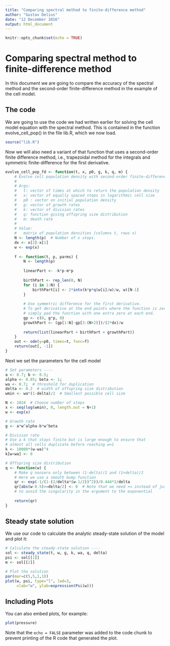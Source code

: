 ```yaml
---
title: "Comparing spectral method to finite-difference method"
author: "Gustav Delius"
date: "12 December 2016"
output: html_document
---
```


```r
knitr::opts_chunk$set(echo = TRUE)
```

# Comparing spectral method to finite-difference method

In this document we are going to compare the accuracy of the spectral method
and the second-order finite-difference method in the example of the cell
model.

## The code

We are going to use the code we had written earlier for solving the cell
model equation with the spectral method. This is contained in the function
evolve_cell_pop() in the file lib.R, which we now load.
```r
source("lib.R")
```
Now we will also need a variant of that function that uses a second-order
finite difference method, i.e., trapezoidal method for the integrals and
symmetric finite-difference for the first derivative.

```r
evolve_cell_pop_fd <- function(t, x, p0, g, k, q, m) {
    # Evolve cell population density with second-order finite-difference scheme
    #
    # Args:
    #   t: vector of times at which to return the population density
    #   x: vector of equally spaced steps in logarithmic cell size
    #   p0 : vector on initial population density
    #   g: vector of growth rates
    #   k: vector of division rates
    #   q: function giving offspring size distribution
    #   m: death rate
    #
    # Value:
    #   matrix of population densities (columns t, rows x)
    N <- length(p)  # Number of x steps.
    dx <- x[2]-x[1]
    w <- exp(x)
    
    f <- function(t, p, parms) {
        N <- length(p)
        
        linearPart <- -k*p-m*p
        
        birthPart <- rep_len(0, N)
        for (i in 1:N) {
            birthPart[i] <- 2*intx(k*p*q(w[i]/w)/w, w)[N-1]
        }
        
        # Use symmetric difference for the first derivative.
        # To get derivative at the end points where the function is zero we
        # simply pad the function with one extra zero at each end.
        gp <- c(0, g*p, 0)
        growthPart <- (gp[1:N]-gp[3:(N+2)])/(2*dx)/w
        
        return(list(linearPart + birthPart + growthPart))
    }
    out <- ode(y=p0, times=t, func=f)
    return(out[, -1])
}
```
Next we set the parameters for the cell model
```r
# Set parameters ----
a <- 0.7; b <- 0.5; 
alpha <- 0.85; beta <- 1;
wa <- 0.7;  # threshold for duplication
delta <- 0.2  # width of offspring size distribution
wmin <- wa*(1-delta)/2  # Smallest possible cell size

N <- 1024  # Choose number of steps
x <- seq(log(wmin), 0, length.out = N+1)
w <- exp(x)

# Growth rate
g <- a*w^alpha-b*w^beta

# Division rate
# Use a k that stays finite but is large enough to ensure that
# almost all cells duplicate before reaching w=1
k <- 10000*(w-wa)^4
k[w<wa] <- 0

# Offspring size distribution
q <- function(w) {
    # Make q nonzero only between (1-delta)/2 and (1+delta)/2
    # Here we use a smooth bump function
    qr <- exp(-1/(1-(2/delta*(w-1/2))^2))/0.444*2/delta
    qr[abs(w-0.5)>=delta/2] <- 0  # Note that we need >= instead of just >
    # to avoid the singularity in the argument to the exponential
    
    return(qr)
}
```
## Steady state solution
We use our code to calculate the analytic steady-state solution of the model
and plot it:
```r
# Calculate the steady-state solution ----
sol <- steady_state(t, w, g, k, wa, q, delta)
psi <- sol[[1]]
m <- sol[[2]]

# Plot the solution
par(mar=c(5,5,1,1))
plot(w, psi, type="l", lwd=3,
     xlab="w", ylab=expression(Psi(w)))
```

## Including Plots

You can also embed plots, for example:

```r
plot(pressure)
```

Note that the `echo = FALSE` parameter was added to the code chunk to prevent printing of the R code that generated the plot.
